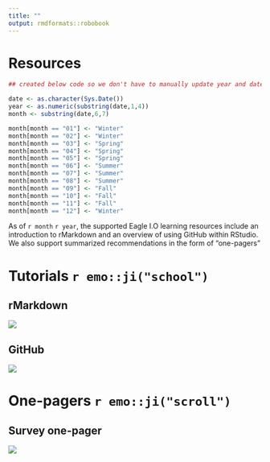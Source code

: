 ```yaml
---
title: ""
output: rmdformats::robobook
---
```


# Resources

```r

## created below code so we don't have to manually update year and date

date <- as.character(Sys.Date())
year <- as.numeric(substring(date,1,4))
month <- substring(date,6,7)

month[month == "01"] <- "Winter"
month[month == "02"] <- "Winter"
month[month == "03"] <- "Spring"
month[month == "04"] <- "Spring"
month[month == "05"] <- "Spring"
month[month == "06"] <- "Summer"
month[month == "07"] <- "Summer"
month[month == "08"] <- "Summer"
month[month == "09"] <- "Fall"
month[month == "10"] <- "Fall"
month[month == "11"] <- "Fall"
month[month == "12"] <- "Winter"

```

As of `r month` `r year`, the supported Eagle I.O learning resources include an introduction to rMarkdown and an overview of using GitHub within RStudio. We also support summarized recommendations in the form of "one-pagers" 

# Tutorials `r emo::ji("school")` {.tabset .tabset-pills}

## rMarkdown

[![](images/markdown.PNG)](https://jtkulas.github.io/temp)

## GitHub

[![](images/github.PNG)](https://jtkulas.github.io/GitHub)

# One-pagers `r emo::ji("scroll")`

## Survey one-pager 

[![](images/surveying.png)](https://eagle-io.weebly.com/uploads/1/3/2/7/132704035/employee_survey_tips_one-pager.pdf)

